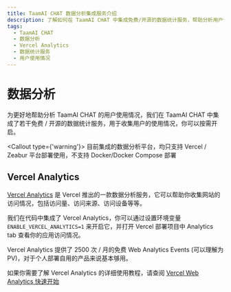 ```yaml
---
title: TaamAI CHAT 数据分析集成服务介绍
description: 了解如何在 TaamAI CHAT 中集成免费/开源的数据统计服务，帮助分析用户使用情况。包括 Vercel Analytics 的设置和使用教程。
tags:
  - TaamAI CHAT
  - 数据分析
  - Vercel Analytics
  - 数据统计服务
  - 用户使用情况
---
```


# 数据分析

为更好地帮助分析 TaamAI CHAT 的用户使用情况，我们在 TaamAI CHAT 中集成了若干免费 / 开源的数据统计服务，用于收集用户的使用情况，你可以按需开启。

<Callout type={'warning'}>
  目前集成的数据分析平台，均只支持 Vercel / Zeabur 平台部署使用，不支持 Docker/Docker Compose 部署
</Callout>

## Vercel Analytics

[Vercel Analytics](https://vercel.com/analytics) 是 Vercel 推出的一款数据分析服务，它可以帮助你收集网站的访问情况，包括访问量、访问来源、访问设备等等。

我们在代码中集成了 Vercel Analytics，你可以通过设置环境变量 `ENABLE_VERCEL_ANALYTICS=1` 来开启它，并打开 Vercel 部署项目中 Analytics tab 查看你的应用访问情况。

Vercel Analytics 提供了 2500 次 / 月的免费 Web Analytics Events (可以理解为 PV)，对于个人部署自用的产品来说基本够用。

如果你需要了解 Vercel Analytics 的详细使用教程，请查阅 [Vercel Web Analytics 快速开始](https://vercel.com/docs/analytics/quickstart)

